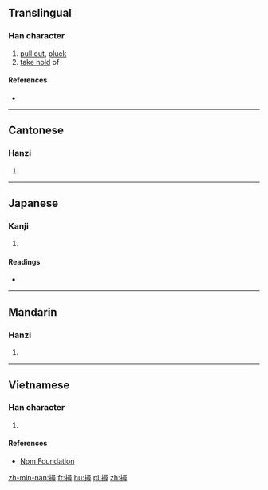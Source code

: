{{also|挦}}
==Translingual==

===Han character===
{{Han char|rn=64|rad=手|as=12|sn=15|four=5704<sub>6</sub>|canj=手尸一戈 (QSMI)|ids=⿰[[扌]][[尋]]}}

# [[pull out]], [[pluck]]
# [[take hold]] of

====References====
* {{Han ref|kx=0454.010|dkj=12691|dj=0803.180|hdz=31963.070|uh=648F|ud=25743|bh=E5B4|bd=58804}}

----

==Cantonese==

===Hanzi===
{{yue-hanzi|jyut=[[cam4]]|y=cham4|sim=挦}}

# {{defn|lang=yue|sort=手12}}

----

==Japanese==

===Kanji===
{{ja-kanji|grade=|rs=手12}}

# {{defn|lang=ja|sort=手12}}

====Readings====
* {{ja-readings|on=[[さん]] (san), [[ざん]] (zan), [[しん]] (shin), [[じん]] (jin)|kun=[[とる]] (toru)}}

----

==Mandarin==

===Hanzi===
{{cmn-hanzi|sim=挦|pin=[[xián]] ([[xian2]]), [[xún]] ([[xun2]])|wg=hsien<sup>2</sup>, hsün<sup>2</sup>}}

# {{defn|lang=cmn|sort=手12}}

----

==Vietnamese==

===Han character===
{{vi-readings|rs=手12| hanviet = [[dầm]], [[triêm]]}}

# {{defn|lang=vi|sort=手12}}

====References====
*[http://nomfoundation.org/common/nom_details.php?codepoint=648f Nom Foundation]

[[zh-min-nan:撏]]
[[fr:撏]]
[[hu:撏]]
[[pl:撏]]
[[zh:撏]]